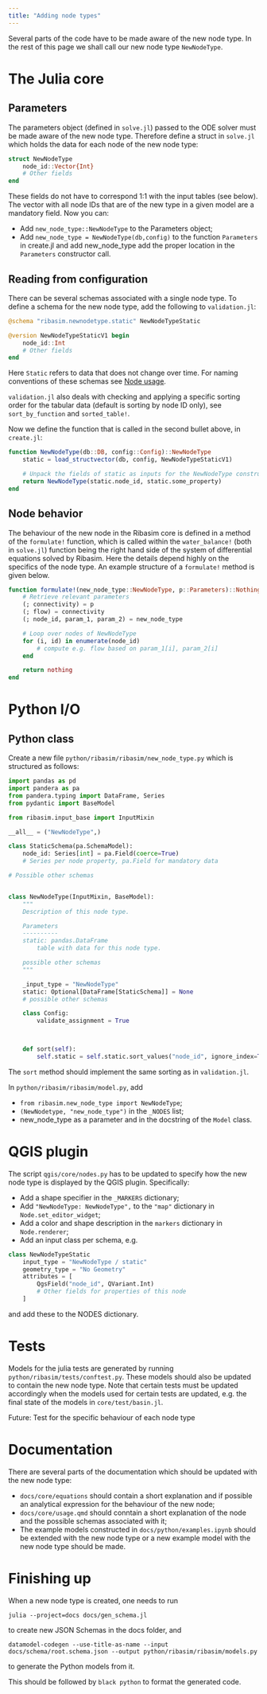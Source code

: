 ```yaml
---
title: "Adding node types"
---
```


Several parts of the code have to be made aware of the new node type. In the rest of this page we shall call our new node type `NewNodeType`.

# The Julia core

## Parameters

The parameters object (defined in `solve.jl`) passed to the ODE solver must be made aware of the new node type. Therefore define a struct in `solve.jl` which holds the data for each node of the new node type:

```julia
struct NewNodeType
    node_id::Vector{Int}
    # Other fields
end
```

These fields do not have to correspond 1:1 with the input tables (see below). The vector with all node IDs that are of the new type in a given model are a mandatory field. Now you can:

- Add `new_node_type::NewNodeType` to the Parameters object;
- Add `new_node_type = NewNodeType(db,config)` to the function `Parameters` in create.jl and add new_node_type add the proper location in the `Parameters` constructor call.

## Reading from configuration

There can be several schemas associated with a single node type. To define a schema for the new node type, add the following to `validation.jl`:

```julia
@schema "ribasim.newnodetype.static" NewNodeTypeStatic

@version NewNodeTypeStaticV1 begin
	node_id::Int
	# Other fields
end
```

Here `Static` refers to data that does not change over time. For naming conventions of these schemas see [Node usage](../core/usage.qmd#node).

`validation.jl` also deals with checking and applying a specific sorting order for the tabular data (default is sorting by node ID only), see `sort_by_function` and `sorted_table!`.  

Now we define the function that is called in the second bullet above, in `create.jl`:

```julia
function NewNodeType(db::DB, config::Config)::NewNodeType
	static = load_structvector(db, config, NewNodeTypeStaticV1)

	# Unpack the fields of static as inputs for the NewNodeType constructor
	return NewNodeType(static.node_id, static.some_property)
end
```

## Node behavior

The behaviour of the new node in the Ribasim core is defined in a method of the `formulate!` function, which is called within the `water_balance!` (both in `solve.jl`) function being the right hand side of the system of differential equations solved by Ribasim. Here the details depend highly on the specifics of the node type. An example structure of a `formulate!` method is given below.

```julia
function formulate!(new_node_type::NewNodeType, p::Parameters)::Nothing
	# Retrieve relevant parameters
	(; connectivity) = p
	(; flow) = connectivity
	(; node_id, param_1, param_2) = new_node_type

	# Loop over nodes of NewNodeType
	for (i, id) in enumerate(node_id)
		# compute e.g. flow based on param_1[i], param_2[i]
	end 

	return nothing
end 
```


# Python I/O

## Python class

Create a new file `python/ribasim/ribasim/new_node_type.py` which is structured as follows:

```python
import pandas as pd
import pandera as pa
from pandera.typing import DataFrame, Series
from pydantic import BaseModel

from ribasim.input_base import InputMixin

__all__ = ("NewNodeType",)

class StaticSchema(pa.SchemaModel):
    node_id: Series[int] = pa.Field(coerce=True)
    # Series per node property, pa.Field for mandatory data

# Possible other schemas


class NewNodeType(InputMixin, BaseModel):
    """
    Description of this node type.

    Parameters
    ----------
    static: pandas.DataFrame
        table with data for this node type.

    possible other schemas
    """

    _input_type = "NewNodeType"
    static: Optional[DataFrame[StaticSchema]] = None
    # possible other schemas

    class Config:
        validate_assignment = True



    def sort(self):
        self.static = self.static.sort_values("node_id", ignore_index=True)

```
The `sort` method should implement the same sorting as in `validation.jl`.

In `python/ribasim/ribasim/model.py`, add

- `from ribasim.new_node_type import NewNodeType`;
- `(NewNodetype, "new_node_type")` in the `_NODES` list;
- new_node_type as a parameter and in the docstring of the `Model` class.


# QGIS plugin

The script `qgis/core/nodes.py` has to be updated to specify how the new node type is displayed by the QGIS plugin. Specifically:

- Add a shape specifier in the `_MARKERS` dictionary; 
- Add `"NewNodeType: NewNodeType",` to the `"map"` dictionary in `Node.set_editor_widget`; 
- Add a color and shape description in the `markers` dictionary in `Node.renderer`;
- Add an input class per schema, e.g. 

```python
class NewNodeTypeStatic
    input_type = "NewNodeType / static"
    geometry_type = "No Geometry"
    attributes = [
        QgsField("node_id", QVariant.Int)
        # Other fields for properties of this node
    ]
```

and add these to the NODES dictionary.


# Tests

Models for the julia tests are generated by running `python/ribasim/tests/conftest.py`. These models should also be updated to contain the new node type. Note that certain tests must be updated accordingly when the models used for certain tests are updated, e.g. the final state of the models in `core/test/basin.jl`.

Future: Test for the specific behaviour of each node type


# Documentation

There are several parts of the documentation which should be updated with the new node type:

- `docs/core/equations` should contain a short explanation and if possible an analytical expression for the behaviour of the new node;
- `docs/core/usage.qmd` should conntain a short explanation of the node and the possible schemas associated with it;
- The example models constructed in `docs/python/examples.ipynb` should be extended with the new node type or a new example model with the new node type should be made.

# Finishing up 

When a new node type is created, one needs to run

```
julia --project=docs docs/gen_schema.jl
```
to create new JSON Schemas in the docs folder, and

```
datamodel-codegen --use-title-as-name --input docs/schema/root.schema.json --output python/ribasim/ribasim/models.py
```
to generate the Python models from it.

This should be followed by `black python` to format the generated code.